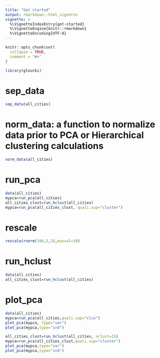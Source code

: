 ```yaml
---
title: "Get started"
output: rmarkdown::html_vignette
vignette: >
  %\VignetteIndexEntry{get-started}
  %\VignetteEngine{knitr::rmarkdown}
  %\VignetteEncoding{UTF-8}
---
```


```r
knitr::opts_chunk$set(
  collapse = TRUE,
  comment = "#>"
)
```

```r
library(glourbi)
```

<!-- WARNING - This vignette is generated by {fusen} from dev/flat_full.Rmd: do not edit by hand -->

<!-- Run this 'development' chunk -->
<!-- Store every call to library() that you need to explore your functions -->


<!--
 You need to run the 'description' chunk in the '0-dev_history.Rmd' file before continuing your code there.

If it is the first time you use {fusen}, after 'description', you can directly run the last chunk of the present file with inflate() inside.
--> 


# sep_data

    

  

```r
sep_data(all_cities)
```

  

# norm_data: a function to normalize data prior to PCA or Hierarchical clustering calculations

  

```r
norm_data(all_cities)
```

  

# run_pca

    

  

```r
data(all_cities)
mypca=run_pca(all_cities)
all_cities_clust=run_hclust(all_cities)
mypca=run_pca(all_cities_clust, quali.sup="cluster")
```

  

# rescale

    

  

```r
rescale(rnorm(100,5,3),maxval=10)
```

  

# run_hclust

    

  

```r
data(all_cities)
all_cities_clust=run_hclust(all_cities)
```

  

  

# plot_pca

    

  

```r
data(all_cities)
mypca=run_pca(all_cities,quali.sup="clco")
plot_pca(mypca, type="var")
plot_pca(mypca,type="ind")

all_cities_clust=run_hclust(all_cities, nclust=15)
mypca=run_pca(all_cities_clust,quali.sup="cluster")
plot_pca(mypca,type="var")
plot_pca(mypca,type="ind")
```

  

